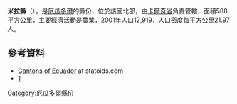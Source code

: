 '''米拉縣'''（{{lang-es|Cantón Mira}}），是[[厄瓜多爾|厄瓜多爾]]的縣份，位於該國北部，由[[卡爾奇省|卡爾奇省]]負責管轄，面積588平方公里，主要經濟活動是農業，2001年人口12,919，人口密度每平方公里21.97人。

==參考資料==
*[http://www.statoids.com/yec.html Cantons of Ecuador] {{Wayback|url=http://www.statoids.com/yec.html |date=20110628180130 }} at statoids.com
*[http://www.ecuadorencifras.gob.ec/resultados/] {{Wayback|url=http://www.ecuadorencifras.gob.ec/resultados/ |date=20170724030253 }}

{{厄瓜多爾縣份}}

[[Category:厄瓜多爾縣份|Category:厄瓜多爾縣份]]


{{Ecuador-geo-stub}}